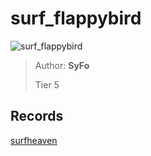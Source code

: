 
# surf_flappybird

![surf_flappybird](https://raw.githubusercontent.com/Sayt123/SurfMapPics/Maps-and-bonuses/csgo/surf_flappybird.jpg)

> Author: **SyFo**
>
> Tier 5

## Records

[surfheaven](https://surfheaven.eu/map/surf_flappybird)

